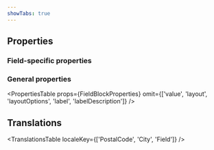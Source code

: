 ```yaml
---
showTabs: true
---
```



## Properties

### Field-specific properties

<PropertiesTable props={PostalCodeAndCityProperties} />

### General properties

<PropertiesTable
  props={FieldBlockProperties}
  omit={['value', 'layout', 'layoutOptions', 'label', 'labelDescription']}
/>

## Translations

<TranslationsTable localeKey={['PostalCode', 'City', 'Field']} />
